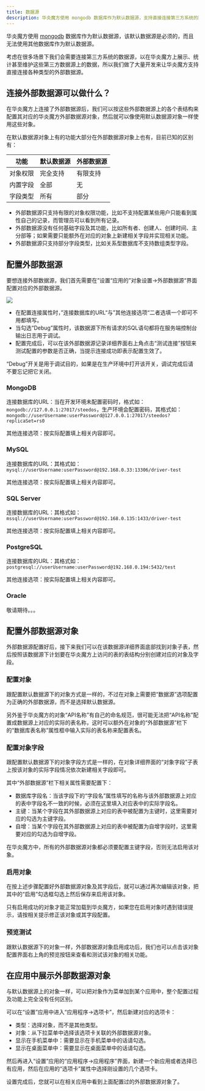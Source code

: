 ```yaml
---
title: 数据源
description: 华炎魔方使用 mongodb 数据库作为默认数据源，支持直接连接第三方系统的数据源。
---
```


华炎魔方使用 [mongodb](https://www.mongodb.com/) 数据库作为默认数据源，该默认数据源是必须的，而且无法使用其他数据库作为默认数据源。

考虑在很多场景下我们会需要连接第三方系统的数据源，以在华炎魔方上展示、统计甚至维护这些第三方数据源上的数据，所以我们做了大量开发来让华炎魔方支持直接连接各种类型的外部数据源。

## 连接外部数据源可以做什么？

在华炎魔方上连接了外部数据源后，我们可以按这些外部数据源上的各个表结构来配置其对应的华炎魔方外部数据源对象，然后就可以像使用默认数据源对象一样使用这些对象。

在默认数据源对象上有的功能大部分在外部数据源对象上也有，目前已知的区别有：

| 功能 | 默认数据源 | 外部数据源 |
|:---:|----|----|
| 对象权限 | 完全支持 | 有限支持 |
| 内置字段 | 全部 | 无 |
| 字段类型 | 所有 | 部分 |

* 外部数据源只支持有限的对象权限功能，比如不支持配置某些用户只能看到属性自己的记录，而管理员可以看到所有记录。
* 外部数据源没有任何基础字段及其功能，比如所有者、创建人、创建时间、主分部等；如果需要只能额外在对应的对象上新建相关字段并实现相关功能。
* 外部数据源只支持部分字段类型，比如关系型数据库不支持数组类型字段。

## 配置外部数据源

要想连接外部数据源，我们首先需要在”设置“应用的”对象设置→外部数据源“界面配置对应的外部数据源。

 ![](https://console.steedos.cn/api/files/images/etkGP7eubmCNAQrkx)

* 在配置连接属性时，”连接数据库的URL“与”其他连接选项“二者选填一个即可不用都填写。
* 当勾选“Debug”属性时，该数据源下所有请求的SQL语句都将在服务端控制台输出日志用于调试。
* 配置完成后，可以在该外部数据源记录详细界面右上角点击“测试连接”按钮来测试配置的参数是否正确，当提示连接成功即表示配置生效了。


<alert type="info">
“Debug”开关是用于调试目的，如果是在生产环境中打开该开关，调试完成后请不要忘记把它关闭。

</alert>

### MongoDB

连接数据库的URL：当在开发环境未配置密码时，格式如：`mongodb://127.0.0.1:27017/steedos`，生产环境会配置密码，其格式如：`mongodb://userUsername:userPassword@127.0.0.1:27017/steedos?replicaSet=rs0`

其他连接选项：按实际配置填上相关内容即可。

### MySQL

连接数据库的URL：其格式如：`mysql://userUsername:userPassword@192.168.0.33:13306/driver-test`

其他连接选项：按实际配置填上相关内容即可。

### SQL Server

连接数据库的URL：其格式如：`mssql://userUsername:userPassword@192.168.0.135:1433/driver-test`

其他连接选项：按实际配置填上相关内容即可。

### PostgreSQL

连接数据库的URL：其格式如：`postgresql://userUsername:userPassword@192.168.0.194:5432/test `

其他连接选项：按实际配置填上相关内容即可。

### Oracle

敬请期待。。。

## 配置外部数据源对象

外部数据源配置好后，接下来我们可以在该数据源详细界面底部找到对象子表，然后按照该数据源下计划要在华炎魔方上访问的表的表结构分别创建对应的对象及字段。

### 配置对象

跟配置默认数据源下的对象方式是一样的，不过在对象上需要把“数据源”选项配置为正确的外部数据源，而不是选择默认数据源。

另外鉴于华炎魔方的对象“API名称”有自己的命名规范，很可能无法把“API名称”配置成数据源上对应的实际的表名称，这时可以额外在对象的“外部数据源”栏下的“数据库表名称”属性框中输入实际的表名称来配置表名。

### 配置对象字段

跟配置默认数据源下的对象字段方式是一样的，在对象详细界面的“对象字段”子表上按该对象的实际字段情况依次新建相关字段即可。

其中“外部数据源”栏下相关属性需要配置下：

* 数据库字段名：当该字段下的“字段名”属性填写的名称与该外部数据源上对应的表中字段名不一致的时候，必须在这里填入对应表中的实际字段名。
* 主键：当某个字段在其外部数据源上对应的表中被配置为主键时，这里需要对应的勾选为主键字段。
* 自增：当某个字段在其外部数据源上对应的表中被配置为自增字段时，这里需要对应的勾选为自增字段。


<alert type="tip">
在华炎魔方中，所有的外部数据源对象都必须要配置主键字段，否则无法启用该对象。

</alert>

### 启用对象

在按上述步骤配置好外部数据源对象及其字段后，就可以通过再次编辑该对象，把其中的“启用”勾选框勾选上然后保存来启用该对象。

只有启用成功的对象才能正常加载到华炎魔方，如果您在启用对象时遇到错误提示，请按相关提示修正该对象或其字段配置。

### 预览测试

跟默认数据源下的对象一样，外部数据源对象启用成功后，我们也可以点击该对象配置界面右上角的预览按钮来查看和测试该对象的相关功能。

## 在应用中展示外部数据源对象

与默认数据源上的对象一样，可以把对象作为菜单加到某个应用中，整个配置过程及功能上完全没有任何区别。

可以在“设置”应用中进入“应用程序→选项卡”，然后新建对应的选项卡：

* 类型：选择对象，而不是其他类型。
* 对象：从下拉菜单中选择该选项卡关联的外部数据源对象。
* 显示在手机菜单中：需要显示在手机菜单中的话请勾选。
* 显示在桌面菜单中：需要显示在桌面菜单中的话请勾选。

然后再进入“设置”应用的“应用程序→应用程序”界面，新建一个新应用或者选择已有应用，然后在应用的“选项卡”属性中选择刚设置的几个选项卡。

设置完成后，您就可以在相关应用中看到上面配置过的外部数据源对象了。